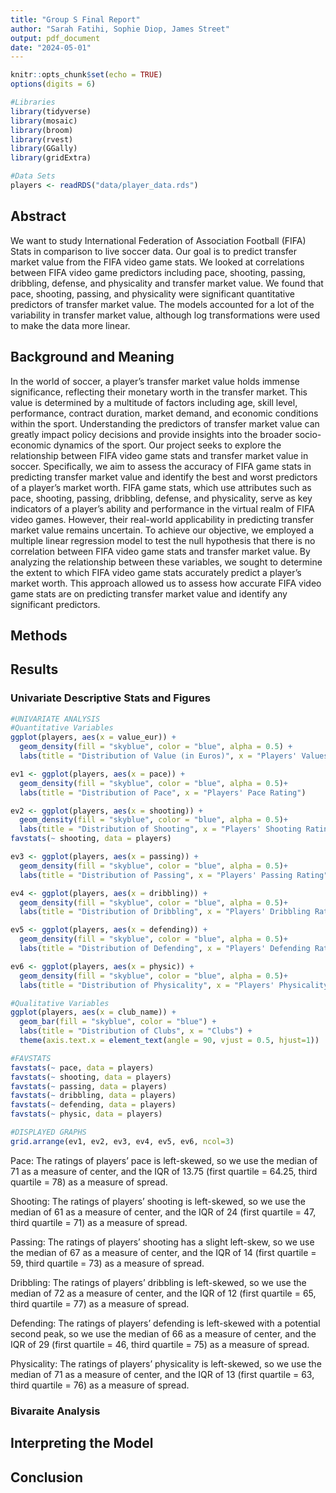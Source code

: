 ```yaml
---
title: "Group S Final Report"
author: "Sarah Fatihi, Sophie Diop, James Street" 
output: pdf_document
date: "2024-05-01"
---
```


```r
knitr::opts_chunk$set(echo = TRUE)
options(digits = 6)

#Libraries 
library(tidyverse)
library(mosaic)
library(broom)
library(rvest)
library(GGally)
library(gridExtra)

#Data Sets 
players <- readRDS("data/player_data.rds")
```

## Abstract
We want to study International Federation of Association Football (FIFA) Stats in comparison to live soccer data. Our goal is to predict transfer market value from the FIFA video game stats. We looked at correlations between FIFA video game predictors including pace, shooting, passing, dribbling, defense, and physicality and transfer market value. We found that pace, shooting, passing, and physicality were significant quantitative predictors of transfer market value. The models accounted for a lot of the variability in transfer market value, although log transformations were used to make the data more linear. 

## Background and Meaning 
In the world of soccer, a player's transfer market value holds immense significance, reflecting their monetary worth in the transfer market. This value is determined by a multitude of factors including age, skill level, performance, contract duration, market demand, and economic conditions within the sport. Understanding the predictors of transfer market value can greatly impact policy decisions and provide insights into the broader socio-economic dynamics of the sport. Our project seeks to explore the relationship between FIFA video game stats and transfer market value in soccer. Specifically, we aim to assess the accuracy of FIFA game stats in predicting transfer market value and identify the best and worst predictors of a player's market worth. FIFA game stats, which use attributes such as pace, shooting, passing, dribbling, defense, and physicality, serve as key indicators of a player's ability and performance in the virtual realm of FIFA video games. However, their real-world applicability in predicting transfer market value remains uncertain. To achieve our objective, we employed a multiple linear regression model to test the null hypothesis that there is no correlation between FIFA video game stats and transfer market value. By analyzing the relationship between these variables, we sought to determine the extent to which FIFA video game stats accurately predict a player's market worth. This approach allowed us to assess how accurate FIFA video game stats are on predicting transfer market value and identify any significant predictors.


## Methods

## Results 

### Univariate Descriptive Stats and Figures
```r
#UNIVARIATE ANALYSIS
#Quantitative Variables
ggplot(players, aes(x = value_eur)) +
  geom_density(fill = "skyblue", color = "blue", alpha = 0.5) +
  labs(title = "Distribution of Value (in Euros)", x = "Players' Values (in euros)")

ev1 <- ggplot(players, aes(x = pace)) +
  geom_density(fill = "skyblue", color = "blue", alpha = 0.5)+
  labs(title = "Distribution of Pace", x = "Players' Pace Rating")

ev2 <- ggplot(players, aes(x = shooting)) +
  geom_density(fill = "skyblue", color = "blue", alpha = 0.5)+
  labs(title = "Distribution of Shooting", x = "Players' Shooting Rating")
favstats(~ shooting, data = players)

ev3 <- ggplot(players, aes(x = passing)) +
  geom_density(fill = "skyblue", color = "blue", alpha = 0.5)+
  labs(title = "Distribution of Passing", x = "Players' Passing Rating")

ev4 <- ggplot(players, aes(x = dribbling)) +
  geom_density(fill = "skyblue", color = "blue", alpha = 0.5)+
  labs(title = "Distribution of Dribbling", x = "Players' Dribbling Rating")

ev5 <- ggplot(players, aes(x = defending)) +
  geom_density(fill = "skyblue", color = "blue", alpha = 0.5)+
  labs(title = "Distribution of Defending", x = "Players' Defending Rating")

ev6 <- ggplot(players, aes(x = physic)) +
  geom_density(fill = "skyblue", color = "blue", alpha = 0.5)+
  labs(title = "Distribution of Physicality", x = "Players' Physicality Rating")

#Qualitative Variables
ggplot(players, aes(x = club_name)) +
  geom_bar(fill = "skyblue", color = "blue") +
  labs(title = "Distribution of Clubs", x = "Clubs") +
  theme(axis.text.x = element_text(angle = 90, vjust = 0.5, hjust=1))

#FAVSTATS
favstats(~ pace, data = players)
favstats(~ shooting, data = players)
favstats(~ passing, data = players)
favstats(~ dribbling, data = players)
favstats(~ defending, data = players)
favstats(~ physic, data = players)
```

```r
#DISPLAYED GRAPHS
grid.arrange(ev1, ev2, ev3, ev4, ev5, ev6, ncol=3) 
```

Pace: The ratings of players' pace is left-skewed, so we use the median of 71 as a measure of center, and the IQR of 13.75 (first quartile = 64.25, third quartile = 78) as a measure of spread. 

Shooting: The ratings of players' shooting is left-skewed, so we use the median of 61 as a measure of center, and the IQR of 24 (first quartile = 47, third quartile = 71) as a measure of spread. 

Passing: The ratings of players' shooting has a slight left-skew, so we use the median of 67 as a measure of center, and the IQR of 14 (first quartile = 59, third quartile = 73) as a measure of spread.

Dribbling: The ratings of players' dribbling is left-skewed, so we use the median of 72 as a measure of center, and the IQR of 12 (first quartile = 65, third quartile = 77) as a measure of spread.

Defending: The ratings of players' defending is left-skewed with a potential second peak, so we use the median of 66 as a measure of center, and the IQR of 29 (first quartile = 46, third quartile = 75) as a measure of spread.

Physicality: The ratings of players' physicality is left-skewed, so we use the median of 71 as a measure of center, and the IQR of 13 (first quartile = 63, third quartile = 76) as a measure of spread.

### Bivaraite Analysis

## Interpreting the Model 

## Conclusion 

